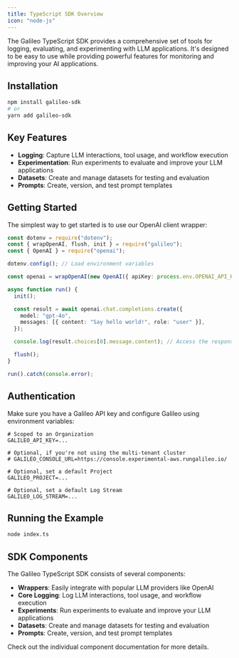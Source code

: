 ```yaml
---
title: TypeScript SDK Overview
icon: "node-js"
---
```


The Galileo TypeScript SDK provides a comprehensive set of tools for logging, evaluating, and experimenting with LLM applications. It's designed to be easy to use while providing powerful features for monitoring and improving your AI applications.

## Installation

```bash
npm install galileo-sdk
# or
yarn add galileo-sdk
```

## Key Features

- **Logging**: Capture LLM interactions, tool usage, and workflow execution
- **Experimentation**: Run experiments to evaluate and improve your LLM applications
- **Datasets**: Create and manage datasets for testing and evaluation
- **Prompts**: Create, version, and test prompt templates

## Getting Started

The simplest way to get started is to use our OpenAI client wrapper:

```typescript index.ts
const dotenv = require("dotenv");
const { wrapOpenAI, flush, init } = require("galileo");
const { OpenAI } = require("openai");

dotenv.config(); // Load environment variables

const openai = wrapOpenAI(new OpenAI({ apiKey: process.env.OPENAI_API_KEY }));

async function run() {
  init();

  const result = await openai.chat.completions.create({
    model: "gpt-4o",
    messages: [{ content: "Say hello world!", role: "user" }],
  });

  console.log(result.choices[0].message.content); // Access the response

  flush();
}

run().catch(console.error);
```

## Authentication

Make sure you have a Galileo API key and configure Galileo using environment variables:

```.env
# Scoped to an Organization
GALILEO_API_KEY=...

# Optional, if you're not using the multi-tenant cluster
# GALILEO_CONSOLE_URL=https://console.experimental-aws.rungalileo.io/

# Optional, set a default Project
GALILEO_PROJECT=...

# Optional, set a default Log Stream
GALILEO_LOG_STREAM=...
```

## Running the Example

```bash
node index.ts
```

## SDK Components

The Galileo TypeScript SDK consists of several components:

- **Wrappers**: Easily integrate with popular LLM providers like OpenAI
- **Core Logging**: Log LLM interactions, tool usage, and workflow execution
- **Experiments**: Run experiments to evaluate and improve your LLM applications
- **Datasets**: Create and manage datasets for testing and evaluation
- **Prompts**: Create, version, and test prompt templates

Check out the individual component documentation for more details. 